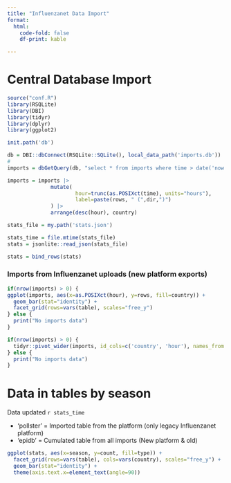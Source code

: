 ```yaml
---
title: "Influenzanet Data Import"
format: 
  html:
    code-fold: false
    df-print: kable

---
```


# Central Database Import 

```r
source("conf.R")
library(RSQLite)
library(DBI)
library(tidyr)
library(dplyr)
library(ggplot2)

init.path('db')

db = DBI::dbConnect(RSQLite::SQLite(), local_data_path('imports.db'))
#
imports = dbGetQuery(db, "select * from imports where time > date('now', '-8 days')")

imports = imports |> 
              mutate(
                      hour=trunc(as.POSIXct(time), units="hours"), 
                      label=paste(rows, " (",dir,")")
              ) |>
              arrange(desc(hour), country)

stats_file = my.path('stats.json')

stats_time = file.mtime(stats_file)
stats = jsonlite::read_json(stats_file)

stats = bind_rows(stats)

```

### Imports from Influenzanet uploads (new platform exports)

```r
if(nrow(imports) > 0) {
ggplot(imports, aes(x=as.POSIXct(hour), y=rows, fill=country)) + 
  geom_bar(stat="identity") + 
  facet_grid(rows=vars(table), scales="free_y")
} else {
  print("No imports data")
}
```

```r
if(nrow(imports) > 0) {
  tidyr::pivot_wider(imports, id_cols=c('country', 'hour'), names_from = "table", values_from = "label")
} else {
  print("No imports data")
}
```

# Data in tables by season

Data updated `r stats_time`

- 'pollster' = Imported table from the platform (only legacy Influenzanet platform)
- 'epidb' = Cumulated table from all imports (New platform & old)

```r
ggplot(stats, aes(x=season, y=count, fill=type)) + 
  facet_grid(rows=vars(table), cols=vars(country), scales="free_y") + 
  geom_bar(stat="identity") +
  theme(axis.text.x=element_text(angle=90))
```


